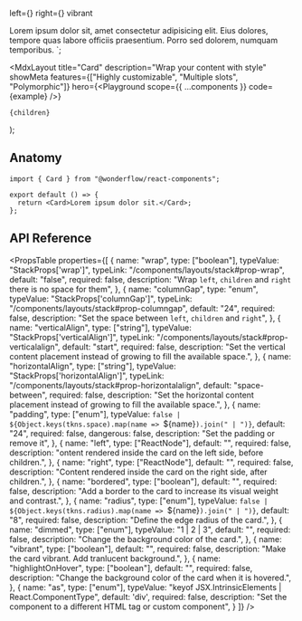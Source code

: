 
  left={<Icon source="message" dimension={32} />}
  right={<Icon source="compass" dimension={32} />}
  vibrant
>
  Lorem ipsum dolor sit, amet consectetur adipisicing elit. Eius
  dolores, tempore quas labore officiis praesentium. Porro sed dolorem,
  numquam temporibus.
</Card>`;

  <MdxLayout
    title="Card"
    description="Wrap your content with style"
    showMeta
    features={["Highly customizable", "Multiple slots", "Polymorphic"]}
    hero={<Playground scope={{ ...components }} code={example} />}
  >
    {children}
  </MdxLayout>
);

## Anatomy

```tsx highlight=1,4
import { Card } from "@wonderflow/react-components";

export default () => {
  return <Card>Lorem ipsum dolor sit.</Card>;
};
```

## API Reference

<PropsTable
  properties={[
    {
      name: "wrap",
      type: ["boolean"],
      typeValue: "StackProps['wrap']",
      typeLink: "/components/layouts/stack#prop-wrap",
      default: "false",
      required: false,
      description: "Wrap `left`, `children` and `right` there is no space for them",
    },
    {
      name: "columnGap",
      type: "enum",
      typeValue: "StackProps['columnGap']",
      typeLink: "/components/layouts/stack#prop-columngap",
      default: "24",
      required: false,
      description: "Set the space between `left`, `children` and `right`",
    },
    {
      name: "verticalAlign",
      type: ["string"],
      typeValue: "StackProps['verticalAlign']",
      typeLink: "/components/layouts/stack#prop-verticalalign",
      default: "start",
      required: false,
      description:
        "Set the vertical content placement instead of growing to fill the available space.",
    },
    {
      name: "horizontalAlign",
      type: ["string"],
      typeValue: "StackProps['horizontalAlign']",
      typeLink: "/components/layouts/stack#prop-horizontalalign",
      default: "space-between",
      required: false,
      description:
        "Set the horizontal content placement instead of growing to fill the available space.",
    },
    {
      name: "padding",
      type: ["enum"],
      typeValue: `false | ${Object.keys(tkns.space).map(name => `${name}`).join(" | ")}`,
      default: "24",
      required: false,
      dangerous: false,
      description: "Set the padding or remove it",
    },
    {
      name: "left",
      type: ["ReactNode"],
      default: "",
      required: false,
      description: "ontent rendered inside the card on the left side, before children.",
    },
    {
      name: "right",
      type: ["ReactNode"],
      default: "",
      required: false,
      description: "Content rendered inside the card on the right side, after children.",
    },
    {
      name: "bordered",
      type: ["boolean"],
      default: "",
      required: false,
      description: "Add a border to the card to increase its visual weight and contrast.",
    },
    {
      name: "radius",
      type: ["enum"],
      typeValue: `false | ${Object.keys(tkns.radius).map(name => `${name}`).join(" | ")}`,
      default: "8",
      required: false,
      description: "Define the edge radius of the card.",
    },
    {
      name: "dimmed",
      type: ["enum"],
      typeValue: "1 | 2 | 3",
      default: "",
      required: false,
      description: "Change the background color of the card.",
    },
    {
      name: "vibrant",
      type: ["boolean"],
      default: "",
      required: false,
      description: "Make the card vibrant. Add tranlucent background.",
    },
    {
      name: "highlightOnHover",
      type: ["boolean"],
      default: "",
      required: false,
      description:
        "Change the background color of the card when it is hovered.",
    },
    {
      name: "as",
      type: ["enum"],
      typeValue: "keyof JSX.IntrinsicElements | React.ComponentType<any>",
      default: 'div',
      required: false,
      description:
        "Set the component to a different HTML tag or custom component",
    }
  ]}
/>
